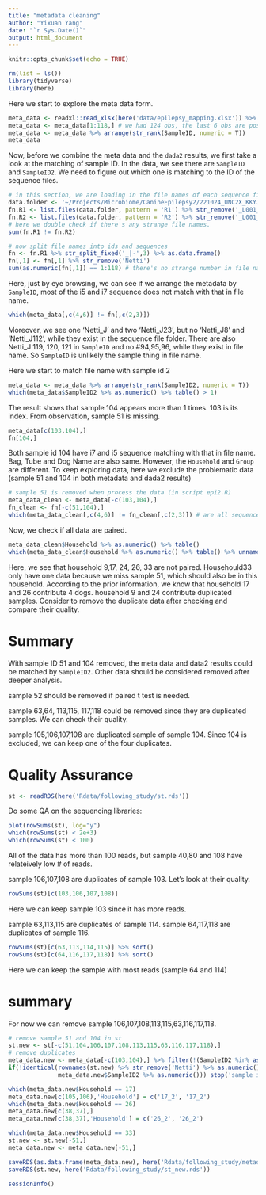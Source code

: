 ```yaml
---
title: "metadata cleaning"
author: "Yixuan Yang"
date: "`r Sys.Date()`"
output: html_document
---
```


```r
knitr::opts_chunk$set(echo = TRUE)
```

```r
rm(list = ls())
library(tidyverse)
library(here)
```

Here we start to explore the meta data form. 

```r
meta_data <- readxl::read_xlsx(here('data/epilepsy_mapping.xlsx')) %>% arrange(str_rank(SampleID2, numeric = T))
meta_data <- meta_data[1:118,] # we had 124 obs, the last 6 obs are positive/negative control.
meta_data <- meta_data %>% arrange(str_rank(SampleID, numeric = T))
meta_data
```

Now, before we combine the meta data and the `dada2` results, we first take a look at the matching of sample ID. In the data, we see there are `SampleID` and `SampleID2`. We need to figure out which one is matching to the ID of the sequence files.

```r
# in this section, we are loading in the file names of each sequence file.
data.folder <- '~/Projects/Microbiome/CanineEpilepsy2/221024_UNC2X_KKYJ5-KKYGJ-NETTI-in/221024_UNC2X_KKYJ5-KKYGJ-NETTI'
fn.R1 <- list.files(data.folder, pattern = 'R1') %>% str_remove('_L001_R1_001.fastq.gz')
fn.R2 <- list.files(data.folder, pattern = 'R2') %>% str_remove('_L001_R2_001.fastq.gz')
# here we double check if there's any strange file names.
sum(fn.R1 != fn.R2)
```

```r
# now split file names into ids and sequences
fn <- fn.R1 %>% str_split_fixed('_|-',3) %>% as.data.frame()
fn[,1] <- fn[,1] %>% str_remove('Netti')
sum(as.numeric(fn[,1]) == 1:118) # there's no strange number in file name
```

Here, just by eye browsing, we can see if we arrange the metadata by `SampleID`, most of the i5 and i7 sequence does not match with that in file name.

```r
which(meta_data[,c(4,6)] != fn[,c(2,3)])
```

Moreover, we see one 'Netti_J' and two 'Netti_J23', but no 'Netti_J8' and 'Netti_J112', while they exist in the sequence file folder. There are also Netti_J 119, 120, 121 in `SampleID` and no #94,95,96, while they exist in file name. So `SampleID` is unlikely the sample thing in file name.

Here we start to match file name with sample id 2

```r
meta_data <- meta_data %>% arrange(str_rank(SampleID2, numeric = T))
which(meta_data$SampleID2 %>% as.numeric() %>% table() > 1)
```

The result shows that sample 104 appears more than 1 times. 103 is its index. From observation, sample 51 is missing.

```r
meta_data[c(103,104),]
fn[104,]
```

Both sample id 104 have i7 and i5 sequence matching with that in file name. Bag, Tube and Dog Name are also same. However, the `Household` and `Group` are different. To keep exploring data, here we exclude the problematic data (sample 51 and 104 in both metadata and dada2 results)

```r
# sample 51 is removed when process the data (in script epi2.R)
meta_data_clean <- meta_data[-c(103,104),]
fn_clean <- fn[-c(51,104),]
which(meta_data_clean[,c(4,6)] != fn_clean[,c(2,3)]) # are all sequence match? print index if there's a difference.
```

Now, we check if all data are paired.

```r
meta_data_clean$Household %>% as.numeric() %>% table()
which(meta_data_clean$Household %>% as.numeric() %>% table() %>% unname() != 2)
```

Here, we see that household 9,17, 24, 26, 33 are not paired. Househould33 only have one data because we miss sample 51, which should also be in this household. According to the prior information, we know that household 17 and 26 contribute 4 dogs. household 9 and 24 contribute duplicated samples. Consider to remove the duplicate data after checking and compare their quality.

# Summary

With sample ID 51 and 104 removed, the meta data and data2 results could be matched by `SampleID2`. Other data should be considered removed after deeper analysis.

sample 52 should be removed if paired t test is needed.

sample 63,64, 113,115, 117,118 could be removed since they are duplicated samples. We can check their quality.

sample 105,106,107,108 are duplicated sample of sample 104. Since 104 is excluded, we can keep one of the four duplicates.

# Quality Assurance

```r
st <- readRDS(here('Rdata/following_study/st.rds'))
```


Do some QA on the sequencing libraries:

```r
plot(rowSums(st), log="y")
which(rowSums(st) < 2e+3)
which(rowSums(st) < 100)
```

All of the data has more than 100 reads, but sample 40,80 and 108 have relateively low # of reads.

sample 106,107,108 are duplicates of sample 103. Let's look at their quality. 

```r
rowSums(st)[c(103,106,107,108)]
```

Here we can keep sample 103 since it has more reads.

sample 63,113,115 are duplicates of sample 114. sample 64,117,118 are duplicates of sample 116.

```r
rowSums(st)[c(63,113,114,115)] %>% sort()
rowSums(st)[c(64,116,117,118)] %>% sort()
```

Here we can keep the sample with most reads (sample 64 and 114)

# summary

For now we can remove sample 106,107,108,113,115,63,116,117,118.

```r
# remove sample 51 and 104 in st
st.new <- st[-c(51,104,106,107,108,113,115,63,116,117,118),]
# remove duplicates
meta_data.new <- meta_data[-c(103,104),] %>% filter(!(SampleID2 %in% as.character(c(106,107,108,113,115,63,116,117,118))))
if(!identical(rownames(st.new) %>% str_remove('Netti') %>% as.numeric(),
              meta_data.new$SampleID2 %>% as.numeric())) stop('sample id mismatch')

```

```r
which(meta_data.new$Household == 17)
meta_data.new[c(105,106),'Household'] = c('17_2', '17_2')
which(meta_data.new$Household == 26)
meta_data.new[c(38,37),]
meta_data.new[c(38,37),'Household'] = c('26_2', '26_2')
```

```r
which(meta_data.new$Household == 33)
st.new <- st.new[-51,]
meta_data.new <- meta_data.new[-51,]
```



```r
saveRDS(as.data.frame(meta_data.new), here('Rdata/following_study/metadata.rds'))
saveRDS(st.new, here('Rdata/following_study/st_new.rds'))
```


```r
sessionInfo()
```




